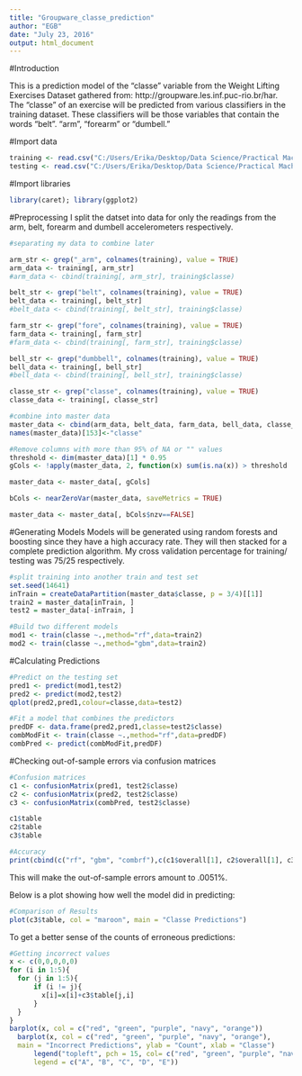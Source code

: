 ---
title: "Groupware_classe_prediction"
author: "EGB"
date: "July 23, 2016"
output: html_document
---

#Introduction

This is a prediction model of the "classe" variable from the Weight Lifting Exercises Dataset gathered from:
http://groupware.les.inf.puc-rio.br/har.  The "classe" of an exercise will be predicted from various classifiers in the training dataset.  These classifiers will be those variables that contain the words "belt". "arm", "forearm" or "dumbell."

#Import data

```{r}
training <- read.csv("C:/Users/Erika/Desktop/Data Science/Practical Machine Learning/pml-training.csv")
testing <- read.csv("C:/Users/Erika/Desktop/Data Science/Practical Machine Learning/pml-testing.csv")
```

#Import libraries

```{r}
library(caret); library(ggplot2)
```

#Preprocessing
I split the datset into data for only the readings from the arm, belt, forearm and dumbell accelerometers respectively.

```{r}
#separating my data to combine later

arm_str <- grep("_arm", colnames(training), value = TRUE)
arm_data <- training[, arm_str]
#arm_data <- cbind(training[, arm_str], training$classe)

belt_str <- grep("belt", colnames(training), value = TRUE)
belt_data <- training[, belt_str]
#belt_data <- cbind(training[, belt_str], training$classe)

farm_str <- grep("fore", colnames(training), value = TRUE)
farm_data <- training[, farm_str]
#farm_data <- cbind(training[, farm_str], training$classe)

bell_str <- grep("dumbbell", colnames(training), value = TRUE)
bell_data <- training[, bell_str]
#bell_data <- cbind(training[, bell_str], training$classe)

classe_str <- grep("classe", colnames(training), value = TRUE)
classe_data <- training[, classe_str]

#combine into master data
master_data <- cbind(arm_data, belt_data, farm_data, bell_data, classe_data)
names(master_data)[153]<-"classe"

#Remove columns with more than 95% of NA or "" values
threshold <- dim(master_data)[1] * 0.95
gCols <- !apply(master_data, 2, function(x) sum(is.na(x)) > threshold  || sum(x=="") > threshold)

master_data <- master_data[, gCols]

bCols <- nearZeroVar(master_data, saveMetrics = TRUE)

master_data <- master_data[, bCols$nzv==FALSE]

```

#Generating Models
Models will be generated using random forests and boosting since they have a high accuracy rate.  They will then stacked for a complete prediction algorithm.  My cross validation percentage for training/ testing was 75/25 respectively.

```{r}
#split training into another train and test set
set.seed(14641)
inTrain = createDataPartition(master_data$classe, p = 3/4)[[1]]
train2 = master_data[inTrain, ]
test2 = master_data[-inTrain, ]

#Build two different models
mod1 <- train(classe ~.,method="rf",data=train2)
mod2 <- train(classe ~.,method="gbm",data=train2)
```

#Calculating Predictions

```{r}
#Predict on the testing set
pred1 <- predict(mod1,test2) 
pred2 <- predict(mod2,test2)
qplot(pred2,pred1,colour=classe,data=test2)

#Fit a model that combines the predictors
predDF <- data.frame(pred2,pred1,classe=test2$classe)
combModFit <- train(classe ~.,method="rf",data=predDF)
combPred <- predict(combModFit,predDF)
```

#Checking out-of-sample errors via confusion matrices

```{r}
#Confusion matrices
c1 <- confusionMatrix(pred1, test2$classe)
c2 <- confusionMatrix(pred2, test2$classe)
c3 <- confusionMatrix(combPred, test2$classe)

c1$table
c2$table
c3$table

#Accuracy
print(cbind(c("rf", "gbm", "combrf"),c(c1$overall[1], c2$overall[1], c3$overall[1])))
```

This will make the out-of-sample errors amount to .0051%.

Below is a plot showing how well the model did in predicting:

```{r, echo=FALSE}
#Comparison of Results
plot(c3$table, col = "maroon", main = "Classe Predictions")
```

To get a better sense of the counts of erroneous predictions:
```{r, echo=FALSE}
#Getting incorrect values
x <- c(0,0,0,0,0)
for (i in 1:5){
  for (j in 1:5){
      if (i != j){
        x[i]=x[i]+c3$table[j,i]
      }
  }
}
barplot(x, col = c("red", "green", "purple", "navy", "orange")) 
  barplot(x, col = c("red", "green", "purple", "navy", "orange"),
  main = "Incorrect Predictions", ylab = "Count", xlab = "Classe")
      legend("topleft", pch = 15, col= c("red", "green", "purple", "navy", "orange"), 
      legend = c("A", "B", "C", "D", "E"))
```
